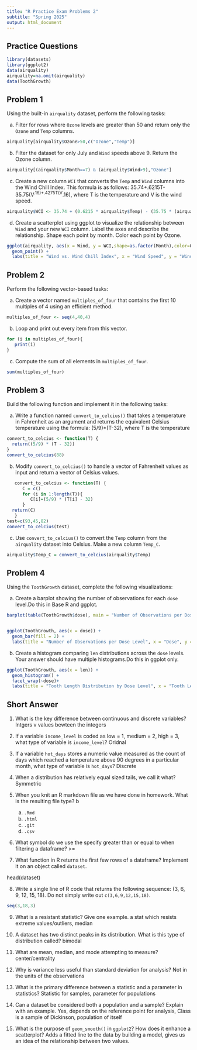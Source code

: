 ```yaml
---
title: "R Practice Exam Problems 2"
subtitle: "Spring 2025"
output: html_document
---
```


## Practice Questions

```r
library(datasets)
library(ggplot2)
data(airquality)
airquality=na.omit(airquality)
data(ToothGrowth)
```

## Problem 1 
Using the built-in `airquality` dataset, perform the following tasks:

   a) Filter for rows where `Ozone` levels are greater than 50 and return only the `Ozone` and `Temp` columns.
   
```r
airquality[airquality$Ozone>50,c("Ozone","Temp")]
```
   
   b) Filter the dataset for only July and `Wind` speeds above 9. Return the Ozone column.
   
```r
airquality[(airquality$Month==7) & (airquality$Wind>9),"Ozone"]
```
   
   c) Create a new column `WCI` that converts the `Temp` and `Wind` columns into the Wind Chill Index. This formula is as follows:
   35.74+.6215T-35.75(V^.16)+.4275T(V^.16), where T is the temperature and V is the wind speed.
   
```r
airquality$WCI <- 35.74 + (0.6215 * airquality$Temp) - (35.75 * (airquality$Wind^0.16)) + (0.4275 * airquality$Temp * (airquality$Wind^0.16))
```
   d) Create a scatterplot using ggplot to  visualize the relationship between `Wind` and your new `WCI` column. Label the axes and describe the relationship. Shape each point by month. Color each point by Ozone.
   
```r
ggplot(airquality, aes(x = Wind, y = WCI,shape=as.factor(Month),color=Ozone)) +
  geom_point() +
  labs(title = "Wind vs. Wind Chill Index", x = "Wind Speed", y = "Wind Chill Index")

```

## Problem 2 
Perform the following vector-based tasks:
   
   a) Create a vector named `multiples_of_four` that contains the first 10 multiples of 4 using an efficient method.
   
```r
multiples_of_four <- seq(4,40,4)
```
   
   b) Loop and print out every item from this vector.
   
```r
for (i in multiples_of_four){
   print(i)
}
```
   
   c) Compute the sum of all elements in `multiples_of_four`.
   
```r
sum(multiples_of_four)
```

## Problem 3 
Build the following function and implement it in the following tasks:
   
   a) Write a function named `convert_to_celcius()` that takes a temperature in Fahrenheit as an argument and returns the equivalent Celsius temperature using the formula: (5/9)*(T-32), where T is the temperature
   
```r
convert_to_celcius <- function(T) {
  return((5/9) * (T - 32))
}
convert_to_celcius(88)
```
   
   b) Modify `convert_to_celcius()` to handle a vector of Fahrenheit values as input and return a vector of Celsius values.
   
```r
   convert_to_celcius <- function(T) {
      C = c()
      for (i in 1:length(T)){
         C[i]=(5/9) * (T[i] - 32)
      }
  return(C)
   }
test=c(93,45,82)
convert_to_celcius(test)
```
   
   c) Use `convert_to_celcius()` to convert the `Temp` column from the `airquality` dataset into Celsius. Make a new column `Temp_C`.
   
```r
airquality$Temp_C = convert_to_celcius(airquality$Temp)
```

## Problem 4 
Using the `ToothGrowth` dataset, complete the following visualizations:

   a) Create a barplot showing the number of observations for each `dose` level.Do this in Base R and ggplot.
   
```r
barplot(table(ToothGrowth$dose), main = "Number of Observations per Dose Level", xlab = "Dose", ylab = "Count", col = 1)


ggplot(ToothGrowth, aes(x = dose)) +
  geom_bar(fill = 2) +
  labs(title = "Number of Observations per Dose Level", x = "Dose", y = "Count")
```
   
   b) Create a histogram comparing `len` distributions across the `dose` levels. Your answer should have multiple histograms.Do this in ggplot only.
   
```r
ggplot(ToothGrowth, aes(x = len)) +
  geom_histogram() +
  facet_wrap(~dose)+
  labs(title = "Tooth Length Distribution by Dose Level", x = "Tooth Length", y = "Count")
```

## Short Answer

1. What is the key difference between continuous and discrete variables? Intgers v values bewteen the integers

2. If a variable `income_level` is coded as low = 1, medium = 2, high = 3, what type of variable is `income_level`? Oridnal

3. If a variable `hot_days` stores a numeric value measured as the count of days which reached a temperature above 90 degrees in a particular month, what type of variable is `hot_days`? Discrete

4. When a distribution has relatively equal sized tails, we call it what? Symmetric

5. When you knit an R markdown file as we have done in homework. What is the resulting file type? b

   a) `.Rmd`  
   b) `.html`  
   c) `.git`  
   d) `.csv`  

6. What symbol do we use the specify greater than or equal to when filtering a dataframe? >=

7. What function in R returns the first few rows of a dataframe? Implement it on an object called `dataset`.

head(dataset)

8. Write a single line of R code that returns the following sequence: (3, 6, 9, 12, 15, 18). Do not simply write out `c(3,6,9,12,15,18)`.

```r
seq(3,18,3)
```

9. What is a resistant statistic? Give one example. a stat which resists extreme values/outliers, median

10. A dataset has two distinct peaks in its distribution. What is this type of distribution called? bimodal

11. What are mean, median, and mode attempting to measure? center/centrality

12. Why is variance less useful than standard deviation for analysis? Not in the units of the observations

13. What is the primary difference between a statistic and a parameter in statistics? Statistic for samples, parameter for populations

14. Can a dataset be considered both a population and a sample? Explain with an example. Yes, depends on the reference point for analysis, Class is a sample of Dickinson, population of itself

15. What is the purpose of `geom_smooth()` in `ggplot2`? How does it enhance a scatterplot? Adds a fitted line to the data by building a model, gives us an idea of the relationship between two values.
